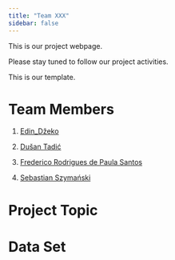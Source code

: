 ```yaml
---
title: "Team XXX"
sidebar: false 
---
```


This is our project webpage.

Please stay tuned to follow our project activities.

This is our template.

# Team Members

1.  [Edin_Džeko](https://tr.wikipedia.org/wiki/Edin_D%C5%BEeko)

2.  [Dušan Tadić](https://tr.wikipedia.org/wiki/Du%C5%A1an_Tadi%C4%87)

3.  [Frederico Rodrigues de Paula Santos](https://tr.wikipedia.org/wiki/Fred_(1993_do%C4%9Fumlu_futbolcu))

4.  [Sebastian Szymański](https://tr.wikipedia.org/wiki/Sebastian_Szyma%C5%84ski)

# Project Topic


# Data Set
